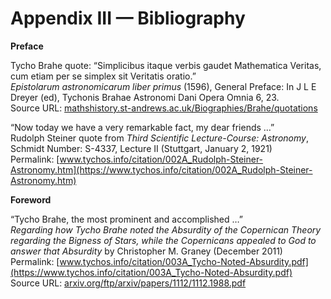 Appendix III — Bibliography
===========================

**Preface**

Tycho Brahe quote: “Simplicibus itaque verbis gaudet Mathematica Veritas, cum etiam per se simplex sit Veritatis oratio.”  
_Epistolarum astronomicarum liber primus_ (1596), General Preface: In J L E Dreyer (ed), Tychonis Brahae Astronomi Dani Opera Omnia 6, 23.<br/>
Source URL: [mathshistory.st-andrews.ac.uk/Biographies/Brahe/quotations](https://mathshistory.st-andrews.ac.uk/Biographies/Brahe/quotations/)

“Now today we have a very remarkable fact, my dear friends …”  
Rudolph Steiner quote from _Third Scientific Lecture-Course: Astronomy_, Schmidt Number: S-4337, Lecture II (Stuttgart, January 2, 1921)  
Permalink: [www.tychos.info/citation/002A_Rudolph-Steiner-Astronomy.htm](https://www.tychos.info/citation/002A_Rudolph-Steiner-Astronomy.htm)

**Foreword**

“Tycho Brahe, the most prominent and accomplished …”  
_Regarding how Tycho Brahe noted the Absurdity of the Copernican Theory regarding the Bigness of Stars, while the Copernicans appealed to God to answer that Absurdity_ by Christopher M. Graney (December 2011)  
Permalink: [www.tychos.info/citation/003A_Tycho-Noted-Absurdity.pdf](https://www.tychos.info/citation/003A_Tycho-Noted-Absurdity.pdf)<br/>
Source URL: [arxiv.org/ftp/arxiv/papers/1112/1112.1988.pdf](https://arxiv.org/ftp/arxiv/papers/1112/1112.1988.pdf)